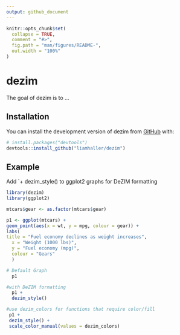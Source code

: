 ```yaml
---
output: github_document
---
```


<!-- README.md is generated from README.Rmd. Please edit that file -->

```r
knitr::opts_chunk$set(
  collapse = TRUE,
  comment = "#>",
  fig.path = "man/figures/README-",
  out.width = "100%"
)
```

# dezim

<!-- badges: start -->
<!-- badges: end -->

The goal of dezim is to ...

## Installation

You can install the development version of dezim from [GitHub](https://github.com/) with:

``` r
# install.packages("devtools")
devtools::install_github("liamhaller/dezim")
```

## Example

Add `+ dezim_style() to ggplot2 graphs for DeZIM formatting
```r
library(dezim)
library(ggplot2)

mtcars$gear <- as.factor(mtcars$gear)

p1 <- ggplot(mtcars) +
geom_point(aes(x = wt, y = mpg, colour = gear)) +
labs(
title = "Fuel economy declines as weight increases",
  x = "Weight (1000 lbs)",
  y = "Fuel economy (mpg)",
  colour = "Gears"
  )

# Default Graph
  p1

#with DeZIM formatting
  p1 +
  dezim_style()

#use dezim_colors for functions that require color/fill
 p1 +
 dezim_style() +
 scale_color_manual(values = dezim_colors)

```


